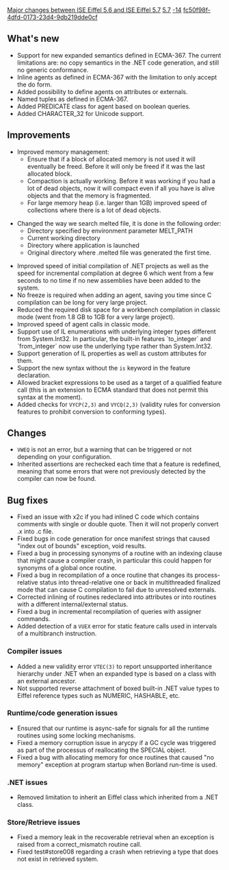 [[Property:title|Major changes between ISE Eiffel 5.6 and ISE Eiffel 5.7]]
[[Property:link_title|5.7]]
[[Property:weight|-14]]
[[Property:uuid|fc50f98f-4dfd-0173-23d4-9db219dde0cf]]
==What's new==

{{seealso|See also: [[Differences between standard ECMA-367 and Eiffel Software implementation|Differences between standard ECMA-367 and Eiffel Software implementation]] }}
* Support for new expanded semantics defined in ECMA-367. The current limitations are: no copy semantics in the .NET code generation, and still no generic conformance.
* Inline agents as defined in ECMA-367 with the limitation to only accept the do form.
* Added possibility to define agents on attributes or externals.
* Named tuples as defined in ECMA-367.
* Added <eiffel>PREDICATE</eiffel> class for agent based on boolean queries.
* Added <eiffel>CHARACTER_32</eiffel> for Unicode support.

==Improvements==
* Improved memory management: 
** Ensure that if a block of allocated memory is not used it will eventually be freed. Before it will only be freed if it was the last allocated block.
** Compaction is actually working. Before it was working if you had a lot of dead objects, now it will compact even if all you have is alive objects and that the memory is fragmented.
** For large memory heap (i.e. larger than 1GB) improved speed of collections where there is a lot of dead objects.

* Changed the way we search melted file, it is done in the following order: 
** Directory specified by environment parameter MELT_PATH
** Current working directory
** Directory where application is launched
** Original directory where .melted file was generated the first time.

* Improved speed of initial compilation of .NET projects as well as the speed for incremental compilation at degree 6 which went from a few seconds to no time if no new assemblies have been added to the system.
* No freeze is required when adding an agent, saving you time since C compilation can be long for very large project.
* Reduced the required disk space for a workbench compilation in classic mode (went from 1.8 GB to 1GB for a very large project).
* Improved speed of agent calls in classic mode.
* Support use of IL enumerations with underlying integer types different from System.Int32. In particular, the built-in features `to_integer` and `from_integer` now use the underlying type rather than System.Int32.
* Support generation of IL properties as well as custom attributes for them.
* Support the new syntax without the <code>is</code> keyword in the feature declaration.
* Allowed bracket expressions to be used as a target of a qualified feature call (this is an extension to ECMA standard that does not permit this syntax at the moment).
* Added checks for <code>VYCP(2,3)</code> and <code>VYCQ(2,3)</code> (validity rules for conversion features to prohibit conversion to conforming types).

==Changes==
* <code>VWEQ</code> is not an error, but a warning that can be triggered or not depending on your configuration.
* Inherited assertions are rechecked each time that a feature is redefined, meaning that some errors that were not previously detected by the compiler can now be found.

==Bug fixes==
* Fixed an issue with x2c if you had inlined C code which contains comments with single or double quote. Then it will not properly convert .x into .c file.
* Fixed bugs in code generation for once manifest strings that caused "index out of bounds" exception, void results.
* Fixed a bug in processing synonyms of a routine with an indexing clause that might cause a compiler crash, in particular this could happen for synonyms of a global once routine.
* Fixed a bug in recompilation of a once routine that changes its process-relative status into thread-relative one or back in multithreaded finalized mode that can cause C compilation to fail due to unresolved externals.
* Corrected inlining of routines redeclared into attributes or into routines with a different internal/external status.
* Fixed a bug in incremental recompilation of queries with assigner commands.
* Added detection of a <code>VUEX</code> error for static feature calls used in intervals of a multibranch instruction.

===Compiler issues===
* Added a new validity error <code>VTEC(3)</code> to report unsupported inheritance hierarchy under .NET when an expanded type is based on a class with an external ancestor.
* Not supported reverse attachment of boxed built-in .NET value types to Eiffel reference types such as <eiffel>NUMERIC</eiffel>, <eiffel>HASHABLE</eiffel>, etc.

===Runtime/code generation issues===
* Ensured that our runtime is async-safe for signals for all the runtime routines using some locking mechanisms.
* Fixed a memory corruption issue in <eiffel>arycpy</eiffel> if a GC cycle was triggered as part of the processus of reallocating the SPECIAL object.
* Fixed a bug with allocating memory for once routines that caused "no memory" exception at program startup when Borland run-time is used.

===.NET issues===
* Removed limitation to inherit an Eiffel class which inherited from a .NET class.

===Store/Retrieve issues===
* Fixed a memory leak in the recoverable retrieval when an exception is raised from a <eiffel>correct_mismatch</eiffel> routine call.
* Fixed test#store008 regarding a crash when retrieving a type that does not exist in retrieved system.





